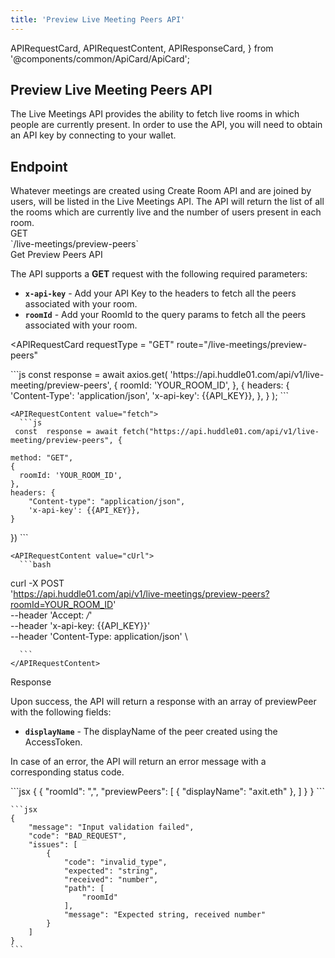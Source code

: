 ```yaml
---
title: 'Preview Live Meeting Peers API'
---
```


  APIRequestCard,
  APIRequestContent,
  APIResponseCard,
} from '@components/common/ApiCard/ApiCard';

## **Preview Live Meeting Peers API**

The Live Meetings API provides the ability to fetch live rooms in which people are currently present.
In order to use the API, you will need to obtain an API key by connecting to your wallet.

## **Endpoint**
<div className="flex justify-between w-full lg:flex-row flex-col">
  <HighLight className="my-3 w-full">
    <RequestStrip
      method={'GET'}
      url={'https://api.huddle01.com/api/v1'}
      endpoint={'live-meetings/preview-peers?roomId=YOUR_ROOM_ID'}
    />
  </HighLight>
</div>


<Paragraph className="mt-5">
 Whatever meetings are created using Create Room API and are joined by users, will be listed in the Live Meetings API. The API will return the list of all the rooms which are currently live and the number of users present in each room.


</Paragraph>

<div className="grid md:grid-cols-2 gap-4 grid-cols-1 mt-10  md:h-[24.5rem]">
<div>
<div className="flex items-center gap-4">
<Pill >GET</Pill>
<div className="text-sm font-normal text-slate-50">`/live-meetings/preview-peers`</div>

</div>

<div className="mt-7 font-mono text-2xl font-bold text-[#f1f5f9]">
  Get Preview Peers API
</div>

The API supports a **GET** request with the following required parameters:

- **`x-api-key`** - Add your API Key to the headers to fetch all the peers associated with your room.
- **`roomId`** - Add your RoomId to the query params to fetch all the peers associated with your room.


</div>

<APIRequestCard
    requestType = "GET"
    route="/live-meetings/preview-peers"
    
  >

<APIRequestContent value="axios">
      ```js
      const response = await axios.get(
        'https://api.huddle01.com/api/v1/live-meeting/preview-peers',
        {
          roomId: 'YOUR_ROOM_ID',
        },
        {
          headers: {
            'Content-Type': 'application/json',
            'x-api-key': {{API_KEY}},
          },
        }
    );
      ```
    </APIRequestContent>

    
    <APIRequestContent value="fetch">
      ```js
     const  response = await fetch("https://api.huddle01.com/api/v1/live-meeting/preview-peers", {
     
    method: "GET",
    {
      roomId: 'YOUR_ROOM_ID',
    },
    headers: {
        "Content-type": "application/json",
        'x-api-key': {{API_KEY}},
    }
})
      ```
    </APIRequestContent>

    <APIRequestContent value="cUrl">
      ```bash
curl -X POST \
  'https://api.huddle01.com/api/v1/live-meetings/preview-peers?roomId=YOUR_ROOM_ID' \
  --header 'Accept: */*' \
  --header 'x-api-key: {{API_KEY}}' \
  --header 'Content-Type: application/json' \
  
      ```
    </APIRequestContent>
  </APIRequestCard>

</div>

<div className="grid md:grid-cols-2 gap-4 grid-cols-1 mt-10">
<div className="text-start ">

<div className="font-mono text-2xl font-bold text-[#f1f5f9]">Response</div>

Upon success, the API will return a response with an array of previewPeer with the following fields:

- **`displayName`** - The displayName of the peer created using the AccessToken.


In case of an error, the API will return an error message with a corresponding status code.

</div>

<APIResponseCard>
  <APIRequestContent value="Success">
    ```jsx
      {
          {
            "roomId": ",",
            "previewPeers": [
              {
                "displayName": "axit.eth"
              },
            ]
          }
      }
    ```
  </APIRequestContent>

  <APIRequestContent value="Error">

    ```jsx
    {
        "message": "Input validation failed",
        "code": "BAD_REQUEST",
        "issues": [
            {
                "code": "invalid_type",
                "expected": "string",
                "received": "number",
                "path": [
                    "roomId"
                ],
                "message": "Expected string, received number"
            }
        ]
    }
    ```

  </APIRequestContent>
</APIResponseCard>

</div>
